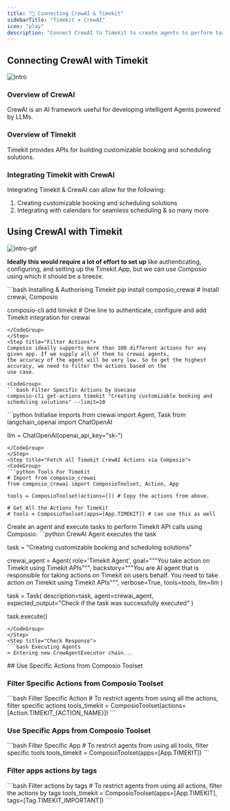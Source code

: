 ```yaml
---
title: "🚀 Connecting CrewAI & Timekit"
sidebarTitle: "Timekit x CrewAI"
icon: "play"
description: "Connect CrewAI to Timekit to create agents to perform tasks using natural language"
---
```


## Connecting CrewAI with Timekit
![intro](/media/intro.jpg)

### Overview of CrewAI

CrewAI is an AI framework useful for developing intelligent Agents powered by LLMs.

### Overview of Timekit

Timekit provides APIs for building customizable booking and scheduling solutions.

### Integrating Timekit with CrewAI

Integrating Timekit & CrewAI can allow for the following:

1. Creating customizable booking and scheduling solutions
2. Integrating with calendars for seamless scheduling
& so many more

## Using CrewAI with Timekit
![intro-gif](/media/intro.gif)
<Steps>
<Step title="Setting Up the Environment">

**Ideally this would require a lot of effort to set up** like authenticating, configuring, and setting up the Timekit App, but we can use Composio using which it should be a breeze.

<CodeGroup>
```bash Installing & Authorising Timekit
pip install composio_crewai # Install crewai, Composio 

composio-cli add timekit # One line to authenticate, configure and add Timekit integration for crewai
```
</CodeGroup>
</Step>
<Step title="Filter Actions">
Composio ideally supports more than 100 different actions for any given app. If we supply all of them to crewai agents, 
the accuracy of the agent will be very low. So to get the highest accuracy, we need to filter the actions based on the 
use case.

<CodeGroup>
```bash Filter Specific Actions by Usecase
composio-cli get-actions timekit "Creating customizable booking and scheduling solutions" --limit=10
```
</CodeGroup>

</Step>
<Step title="Import Base Packages">

<CodeGroup>
```python Initialise Imports
from crewai import Agent, Task
from langchain_openai import ChatOpenAI

llm = ChatOpenAI(openai_api_key="sk-<OPENAI KEY>")
```
</CodeGroup>
</Step>
<Step title="Fetch all Timekit CrewAI Actions via Composio">
<CodeGroup>
```python Tools For Timekit
# Import from composio_crewai
from composio_crewai import ComposioToolset, Action, App

tools = ComposioToolset(actions=[]) # Copy the actions from above. 

# Get All the Actions for Timekit
# tools = ComposioToolset(apps=[App.TIMEKIT]) # can use this as well
```
</CodeGroup>
</Step>
<Step title="Execute the Agent">
Create an agent and execute tasks to perform Timekit API calls using Composio. 
<CodeGroup>
```python CrewAI Agent executes the task

task = "Creating customizable booking and scheduling solutions"

crewai_agent = Agent(
    role='Timekit Agent',
    goal="""You take action on Timekit using Timekit APIs""",
    backstory="""You are AI agent that is responsible for taking actions on Timekit on users behalf. You need to take action on Timekit using Timekit APIs""",
    verbose=True,
    tools=tools,
    llm=llm
)

task = Task(
    description=task,
    agent=crewai_agent,
    expected_output="Check if the task was successfully executed"
)

task.execute()
```
</CodeGroup>
</Step>
<Step title="Check Response">
```bash Executing Agents
> Entering new CrewAgentExecutor chain...
```
</Step>
</Steps>
## Use Specific Actions from Composio Toolset

### Filter Specific Actions from Composio Toolset

<CodeGroup>
```bash Filter Specific Action
# To restrict agents from using all the actions, filter specific actions
tools_timekit = ComposioToolset(actions=[Action.TIMEKIT_{ACTION_NAME}])
```
</CodeGroup>

### Use Specific Apps from Composio Toolset
<CodeGroup>
```bash Filter Specific App
# To restrict agents from using all tools, filter specific tools
tools_timekit = ComposioToolset(apps=[App.TIMEKIT])
```
</CodeGroup>

### Filter apps actions by tags 
<CodeGroup>
```bash Filter actions by tags
# To restrict agents from using all actions, filter the actions by tags
tools_timekit = ComposioToolset(apps=[App.TIMEKIT], tags=[Tag.TIMEKIT_IMPORTANT])
```
</CodeGroup>